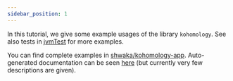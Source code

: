 ```yaml
---
sidebar_position: 1
---
```


In this tutorial, we give some example usages of the library `kohomology`.
See also tests in [jvmTest](https://github.com/shwaka/kohomology/tree/main/kohomology/src/jvmTest/kotlin/com/github/shwaka/kohomology) for more examples.

You can find complete examples in [shwaka/kohomology-app](https://github.com/shwaka/kohomology-app).
Auto-generated documentation can be seen [here](https://shwaka.github.io/kohomology/dokka/index.html) (but currently very few descriptions are given).
